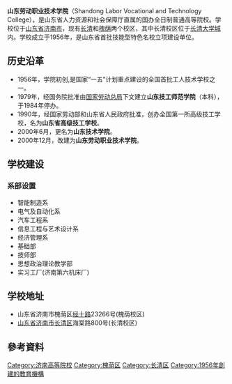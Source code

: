 {{unref|time=2015-09-19T23:54:51+00:00}}
{{高校  
|校名            =  <big>山东劳动职业技术学院</big>
|外文名          =  {{lang|en|Shandong Labor Vocational and Technology College}}
|图像            = 
|图像说明        =  
|拉丁名称        =  
|校训            =  卓越技能 出彩人生
|建校            =  1956年
|类型            =  公立
|书记            =  曹体和
|院长            =  许明道
|教职工          =  595人
|学生            =  约15000人
|地址            =  {{CHN}}[[山东省|山东省]][[济南市|济南市]][[槐荫区|槐荫区]]经十路23266号(槐荫校区)<br>{{CHN}}[[山东省|山东省]][[济南市|济南市]][[长清区|长清区]]海棠路800号(长清校区)
|面积            =  1050余亩
|隶属            =  山东省教育厅,山东省人力资源和社会保障厅
|邮编            =  250022
|网站            =  {{url|www.sdlvtc.cn}}
|标志            =  
|脚注            =
}}
'''山东劳动职业技术学院'''（Shandong Labor Vocational and Technology College），是山东省人力资源和社会保障厅直属的国办全日制普通高等院校。学校位于[[山东省|山东省]][[济南市|济南市]]，现有[[长清|长清]]和[[槐荫|槐荫]]两个校区，其中长清校区位于[[长清大学城|长清大学城]]内。学校成立于1956年，是山东省首批技能型特色名校立项建设单位。

==历史沿革==
* 1956年，学院初创,是国家“一五”计划重点建设的全国首批工人技术学校之一。
* 1979年，经国务院批准由[[国家劳动总局|国家劳动总局]]下文建立'''山东技工师范学院'''（本科），于1984年停办。
* 1990年，经国家劳动部和山东省人民政府批准，创办全国第一所高级技工学校，名为'''山东省高级技工学校'''。
* 2000年6月，更名为'''山东技术学院'''。
* 2000年12月，改建为'''山东劳动职业技术学院'''。

==学校建设==
===系部设置===
*智能制造系
*电气及自动化系
*汽车工程系
*信息工程与艺术设计系
*经济管理系
*基础部
*技师部
*思想政治理论教学部
*实习工厂(济南第六机床厂)

==学校地址==
* 山东省济南市槐荫区[[经十路|经十路]]23266号(槐荫校区)
* [[山东省济南市长清区|山东省济南市长清区]]海棠路800号(长清校区)

==參考資料==
{{reflist}}

{{山东高等院校|nocat}}
{{济南高等院校|nocat}}
{{长清大学城|nocat}}

[[Category:济南高等院校|Category:济南高等院校]]
[[Category:槐荫区|Category:槐荫区]]
[[Category:长清区|Category:长清区]]
[[Category:1956年創建的教育機構|Category:1956年創建的教育機構]]